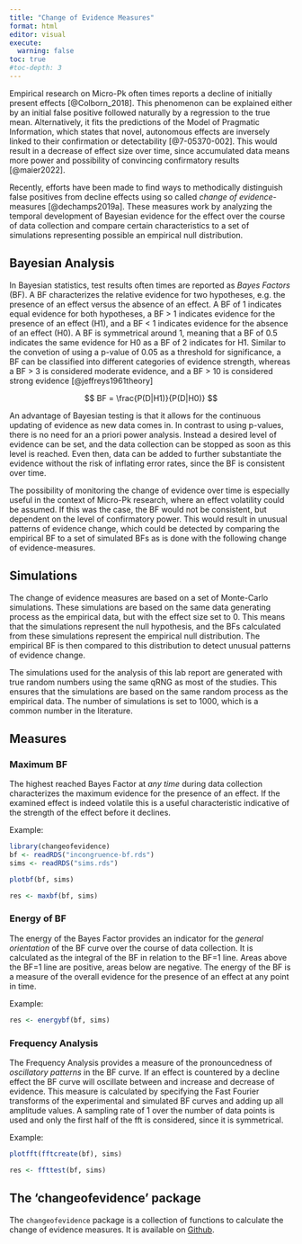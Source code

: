 ```yaml
---
title: "Change of Evidence Measures"
format: html
editor: visual
execute: 
  warning: false
toc: true
#toc-depth: 3
---
```


Empirical research on Micro-Pk often times reports a decline of initially present effects [@Colborn_2018]. This phenomenon can be explained either by an initial false positive followed naturally by a regression to the true mean. Alternatively, it fits the predictions of the Model of Pragmatic Information, which states that novel, autonomous effects are inversely linked to their confirmation or detectability [@7-05370-002]. This would result in a decrease of effect size over time, since accumulated data means more power and possibility of convincing confirmatory results [@maier2022].

Recently, efforts have been made to find ways to methodically distinguish false positives from decline effects using so called *change of evidence*-measures [@dechamps2019a]. These measures work by analyzing the temporal development of Bayesian evidence for the effect over the course of data collection and compare certain characteristics to a set of simulations representing possible an empirical null distribution.

## Bayesian Analysis

In Bayesian statistics, test results often times are reported as *Bayes Factors* (BF). A BF characterizes the relative evidence for two hypotheses, e.g. the presence of an effect versus the absence of an effect. A BF of 1 indicates equal evidence for both hypotheses, a BF \> 1 indicates evidence for the presence of an effect (H1), and a BF \< 1 indicates evidence for the absence of an effect (H0). A BF is symmetrical around 1, meaning that a BF of 0.5 indicates the same evidence for H0 as a BF of 2 indicates for H1. Similar to the convetion of using a p-value of 0.05 as a threshold for significance, a BF can be classified into different categories of evidence strength, whereas a BF \> 3 is considered moderate evidence, and a BF \> 10 is considered strong evidence [@jeffreys1961theory]

$$ BF = \frac{P(D|H1)}{P(D|H0)} $$

An advantage of Bayesian testing is that it allows for the continuous updating of evidence as new data comes in. In contrast to using p-values, there is no need for an a priori power analysis. Instead a desired level of evidence can be set, and the data collection can be stopped as soon as this level is reached. Even then, data can be added to further substantiate the evidence without the risk of inflating error rates, since the BF is consistent over time.

The possibility of monitoring the change of evidence over time is especially useful in the context of Micro-Pk research, where an effect volatility could be assumed. If this was the case, the BF would not be consistent, but dependent on the level of confirmatory power. This would result in unusual patterns of evidence change, which could be detected by comparing the empirical BF to a set of simulated BFs as is done with the following change of evidence-measures.

## Simulations

The change of evidence measures are based on a set of Monte-Carlo simulations. These simulations are based on the same data generating process as the empirical data, but with the effect size set to 0. This means that the simulations represent the null hypothesis, and the BFs calculated from these simulations represent the empirical null distribution. The empirical BF is then compared to this distribution to detect unusual patterns of evidence change.

The simulations used for the analysis of this lab report are generated with true random numbers using the same qRNG as most of the studies. This ensures that the simulations are based on the same random process as the empirical data. The number of simulations is set to 1000, which is a common number in the literature.

## Measures

### Maximum BF

The highest reached Bayes Factor at *any time* during data collection characterizes the maximum evidence for the presence of an effect. If the examined effect is indeed volatile this is a useful characteristic indicative of the strength of the effect before it declines.

Example:

```r
library(changeofevidence)
bf <- readRDS("incongruence-bf.rds")
sims <- readRDS("sims.rds")

plotbf(bf, sims)
```

```r
res <- maxbf(bf, sims)
```

### Energy of BF

The energy of the Bayes Factor provides an indicator for the *general orientation* of the BF curve over the course of data collection. It is calculated as the integral of the BF in relation to the BF=1 line. Areas above the BF=1 line are positive, areas below are negative. The energy of the BF is a measure of the overall evidence for the presence of an effect at any point in time.

Example:

```r
res <- energybf(bf, sims)
```

### Frequency Analysis

The Frequency Analysis provides a measure of the pronouncedness of *oscillatory patterns* in the BF curve. If an effect is countered by a decline effect the BF curve will oscillate between and increase and decrease of evidence. This measure is calculated by specifying the Fast Fourier transforms of the experimental and simulated BF curves and adding up all amplitude values. A sampling rate of 1 over the number of data points is used and only the first half of the fft is considered, since it is symmetrical.

Example:

```r
plotfft(fftcreate(bf), sims)
```

```r
res <- ffttest(bf, sims)
```

## The 'changeofevidence' package

The `changeofevidence` package is a collection of functions to calculate the change of evidence measures. It is available on [Github](https://github.com/mrzdcmps/changeofevidence).
